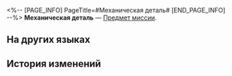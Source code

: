 <%-- [PAGE_INFO]
PageTitle=#Механическая деталь#
[END_PAGE_INFO] --%>
{{Предмет Инфобокс
|id          = 140119
|Изображение = Предмет Механическая деталь.png
|Тип         = Предмет миссии
|Инвентарь   = Миссии
|Редкость    = 3
|Эффект      = 
|Описание    = Обычная механическая деталь, используемые повсеместно.
}}
{{Описание|''«Старатели говорят, что таких полно по углам и щелям. В этом есть какой-то смысл...»''}}
'''Механическая деталь''' — [[Предмет миссии]].

==На других языках==
{{На других языках
|en   = Mechanical Parts
|zhs  = 机械零件
|zht  = 機械零件
|ja   = 機械のパーツ
|ko   = 기계 부속품
|es   = Componentes mecánicos
|fr   = Pièces mécaniques
|ru   = Механическая деталь
|th   = ชิ้นส่วนเครื่องจักร
|vi   = Linh Kiện Máy Móc
|de   = Mechanische Teile
|id   = Suku Cadang Mekanik
|pt   = Peças Mecânicas
}}

==История изменений==
{{История изменений|3.5}}